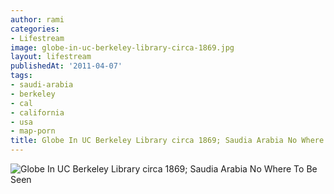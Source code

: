 ```yaml
---
author: rami
categories:
- Lifestream
image: globe-in-uc-berkeley-library-circa-1869.jpg
layout: lifestream
publishedAt: '2011-04-07'
tags:
- saudi-arabia
- berkeley
- cal
- california
- usa
- map-porn
title: Globe In UC Berkeley Library circa 1869; Saudia Arabia No Where To Be Seen
---
```


![Globe In UC Berkeley Library circa 1869; Saudia Arabia No Where To Be Seen](/assets/images/content/lifestream/globe-in-uc-berkeley-library-circa-1869.jpg)
